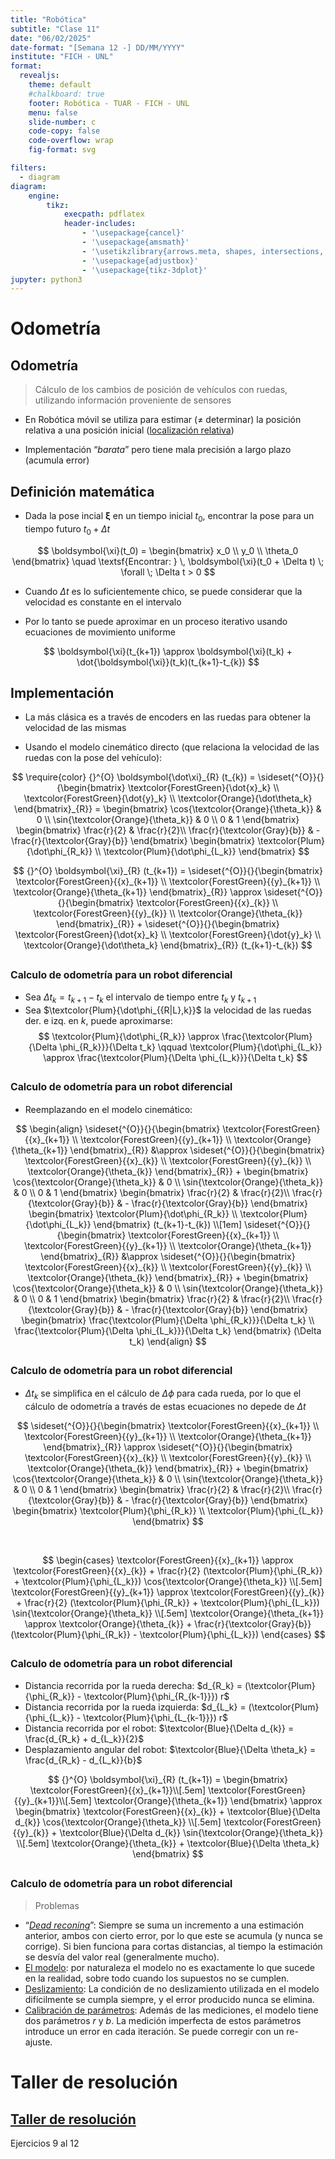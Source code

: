 ```yaml
---
title: "Robótica"
subtitle: "Clase 11"
date: "06/02/2025"
date-format: "[Semana 12 -] DD/MM/YYYY"
institute: "FICH - UNL"
format:
  revealjs:
    theme: default
    #chalkboard: true
    footer: Robótica - TUAR - FICH - UNL
    menu: false
    slide-number: c
    code-copy: false
    code-overflow: wrap
    fig-format: svg

filters:
  - diagram
diagram:
    engine:
        tikz:
            execpath: pdflatex
            header-includes:
                - '\usepackage{cancel}'
                - '\usepackage{amsmath}'
                - '\usetikzlibrary{arrows.meta, shapes, intersections, decorations.markings,bending}'
                - '\usepackage{adjustbox}'
                - '\usepackage{tikz-3dplot}'
jupyter: python3
---
```


# Odometría {visibility="hidden"}

## Odometría

> Cálculo de los cambios de posición de vehículos con ruedas, utilizando información proveniente de sensores

- En Robótica móvil se utiliza para estimar ($\neq$ determinar) la posición relativa a una posición inicial ([localización relativa]{.underline})

- Implementación "*barata*" pero tiene mala precisión a largo plazo (acumula error)

## Definición matemática {.smaller}

- Dada la pose incial $\boldsymbol{\xi}$ en un tiempo inicial $t_0$, encontrar la pose para un tiempo futuro $t_0 + \Delta t$

$$
\boldsymbol{\xi}(t_0) = \begin{bmatrix} x_0 \\ y_0 \\ \theta_0 \end{bmatrix} \quad \textsf{Encontrar: } \, \boldsymbol{\xi}(t_0 + \Delta t) \; \forall \; \Delta t > 0
$$

- Cuando $\Delta t$ es lo suficientemente chico, se puede considerar que la velocidad es constante en el intervalo

- Por lo tanto se puede aproximar en un proceso iterativo usando ecuaciones de movimiento uniforme

$$
\boldsymbol{\xi}(t_{k+1}) \approx \boldsymbol{\xi}(t_k) + \dot{\boldsymbol{\xi}}(t_k)(t_{k+1}-t_{k})
$$

## Implementación {.smaller}

- La más clásica es a través de encoders en las ruedas para obtener la velocidad de las mismas

- Usando el modelo cinemático directo (que relaciona la velocidad de las ruedas con la pose del vehículo):

$$
\require{color}
{}^{O} \boldsymbol{\dot\xi}_{R} (t_{k}) =
\sideset{^{O}}{}{\begin{bmatrix}
    \textcolor{ForestGreen}{\dot{x}_k} \\
    \textcolor{ForestGreen}{\dot{y}_k} \\
    \textcolor{Orange}{\dot\theta_k}
\end{bmatrix}_{R}} = 
\begin{bmatrix}
\cos{\textcolor{Orange}{\theta_k}} & 0 \\ 
\sin{\textcolor{Orange}{\theta_k}} & 0 \\ 
0 & 1
\end{bmatrix}
\begin{bmatrix}
    \frac{r}{2} & \frac{r}{2}\\
    \frac{r}{\textcolor{Gray}{b}} & - \frac{r}{\textcolor{Gray}{b}}
\end{bmatrix} \begin{bmatrix} \textcolor{Plum}{\dot\phi_{R_k}} \\ \textcolor{Plum}{\dot\phi_{L_k}} \end{bmatrix}
$$

$$
{}^{O} \boldsymbol{\xi}_{R} (t_{k+1}) =
\sideset{^{O}}{}{\begin{bmatrix}
    \textcolor{ForestGreen}{{x}_{k+1}} \\
    \textcolor{ForestGreen}{{y}_{k+1}} \\
    \textcolor{Orange}{\theta_{k+1}}
\end{bmatrix}_{R}} \approx
\sideset{^{O}}{}{\begin{bmatrix}
    \textcolor{ForestGreen}{{x}_{k}} \\
    \textcolor{ForestGreen}{{y}_{k}} \\
    \textcolor{Orange}{\theta_{k}}
\end{bmatrix}_{R}} + 
\sideset{^{O}}{}{\begin{bmatrix}
    \textcolor{ForestGreen}{\dot{x}_k} \\
    \textcolor{ForestGreen}{\dot{y}_k} \\
    \textcolor{Orange}{\dot\theta_k}
\end{bmatrix}_{R}}
(t_{k+1}-t_{k})
$$

## [Calculo de odometría para un robot diferencial]{style="font-size: 75%;"} {.smaller}

- Sea $\Delta t_k = t_{k+1} - t_k$ el intervalo de tiempo entre $t_k$ y $t_{k+1}$
- Sea $\textcolor{Plum}{\dot\phi_{{R|L},k}}$ la velocidad de las ruedas der. e izq. en $k$, puede aproximarse:
$$
\textcolor{Plum}{\dot\phi_{R_k}} \approx \frac{\textcolor{Plum}{\Delta \phi_{R_k}}}{\Delta t_k} \qquad \textcolor{Plum}{\dot\phi_{L_k}} \approx \frac{\textcolor{Plum}{\Delta \phi_{L_k}}}{\Delta t_k}
$$

## [Calculo de odometría para un robot diferencial]{style="font-size: 75%;"} {.smaller}

- Reemplazando en el modelo cinemático:

$$
\begin{align}
\sideset{^{O}}{}{\begin{bmatrix}
    \textcolor{ForestGreen}{{x}_{k+1}} \\
    \textcolor{ForestGreen}{{y}_{k+1}} \\
    \textcolor{Orange}{\theta_{k+1}}
\end{bmatrix}_{R}} &\approx
\sideset{^{O}}{}{\begin{bmatrix}
    \textcolor{ForestGreen}{{x}_{k}} \\
    \textcolor{ForestGreen}{{y}_{k}} \\
    \textcolor{Orange}{\theta_{k}}
\end{bmatrix}_{R}} + 
\begin{bmatrix}
\cos{\textcolor{Orange}{\theta_k}} & 0 \\ 
\sin{\textcolor{Orange}{\theta_k}} & 0 \\ 
0 & 1
\end{bmatrix}
\begin{bmatrix}
    \frac{r}{2} & \frac{r}{2}\\
    \frac{r}{\textcolor{Gray}{b}} & - \frac{r}{\textcolor{Gray}{b}}
\end{bmatrix} \begin{bmatrix} \textcolor{Plum}{\dot\phi_{R_k}} \\ \textcolor{Plum}{\dot\phi_{L_k}} \end{bmatrix}
(t_{k+1}-t_{k}) \\[1em]
\sideset{^{O}}{}{\begin{bmatrix}
    \textcolor{ForestGreen}{{x}_{k+1}} \\
    \textcolor{ForestGreen}{{y}_{k+1}} \\
    \textcolor{Orange}{\theta_{k+1}}
\end{bmatrix}_{R}} &\approx
\sideset{^{O}}{}{\begin{bmatrix}
    \textcolor{ForestGreen}{{x}_{k}} \\
    \textcolor{ForestGreen}{{y}_{k}} \\
    \textcolor{Orange}{\theta_{k}}
\end{bmatrix}_{R}} + 
\begin{bmatrix}
\cos{\textcolor{Orange}{\theta_k}} & 0 \\ 
\sin{\textcolor{Orange}{\theta_k}} & 0 \\ 
0 & 1
\end{bmatrix}
\begin{bmatrix}
    \frac{r}{2} & \frac{r}{2}\\
    \frac{r}{\textcolor{Gray}{b}} & - \frac{r}{\textcolor{Gray}{b}}
\end{bmatrix} \begin{bmatrix} \frac{\textcolor{Plum}{\Delta \phi_{R_k}}}{\Delta t_k} \\ \frac{\textcolor{Plum}{\Delta \phi_{L_k}}}{\Delta t_k} \end{bmatrix}
(\Delta t_k)
\end{align}
$$

## [Calculo de odometría para un robot diferencial]{style="font-size: 75%;"} {.smaller}

- $\Delta t_k$ se simplifica en el cálculo de $\Delta \phi$ para cada rueda, por lo que el cálculo de odometría a través de estas ecuaciones no depede de $\Delta t$

$$
\sideset{^{O}}{}{\begin{bmatrix}
    \textcolor{ForestGreen}{{x}_{k+1}} \\
    \textcolor{ForestGreen}{{y}_{k+1}} \\
    \textcolor{Orange}{\theta_{k+1}}
\end{bmatrix}_{R}} \approx
\sideset{^{O}}{}{\begin{bmatrix}
    \textcolor{ForestGreen}{{x}_{k}} \\
    \textcolor{ForestGreen}{{y}_{k}} \\
    \textcolor{Orange}{\theta_{k}}
\end{bmatrix}_{R}} + 
\begin{bmatrix}
\cos{\textcolor{Orange}{\theta_k}} & 0 \\ 
\sin{\textcolor{Orange}{\theta_k}} & 0 \\ 
0 & 1
\end{bmatrix}
\begin{bmatrix}
    \frac{r}{2} & \frac{r}{2}\\
    \frac{r}{\textcolor{Gray}{b}} & - \frac{r}{\textcolor{Gray}{b}}
\end{bmatrix} \begin{bmatrix} \textcolor{Plum}{\phi_{R_k}} \\ \textcolor{Plum}{\phi_{L_k}} \end{bmatrix}
$$

<br>

$$
\begin{cases}
\textcolor{ForestGreen}{{x}_{k+1}} \approx \textcolor{ForestGreen}{{x}_{k}} + \frac{r}{2}                   (\textcolor{Plum}{\phi_{R_k}} + \textcolor{Plum}{\phi_{L_k}}) \cos{\textcolor{Orange}{\theta_k}} \\[.5em]
\textcolor{ForestGreen}{{y}_{k+1}} \approx \textcolor{ForestGreen}{{y}_{k}} + \frac{r}{2}                   (\textcolor{Plum}{\phi_{R_k}} + \textcolor{Plum}{\phi_{L_k}}) \sin{\textcolor{Orange}{\theta_k}} \\[.5em]
\textcolor{Orange}{\theta_{k+1}}   \approx \textcolor{Orange}{\theta_{k}}   + \frac{r}{\textcolor{Gray}{b}} (\textcolor{Plum}{\phi_{R_k}} - \textcolor{Plum}{\phi_{L_k}})
\end{cases}
$$

## [Calculo de odometría para un robot diferencial]{style="font-size: 75%;"} {.smaller}

- Distancia recorrida por la rueda derecha: $d_{R_k} = (\textcolor{Plum}{\phi_{R_k}} - \textcolor{Plum}{\phi_{R_{k-1}}}) r$
- Distancia recorrida por la rueda izquierda: $d_{L_k} = (\textcolor{Plum}{\phi_{L_k}} - \textcolor{Plum}{\phi_{L_{k-1}}}) r$
- Distancia recorrida por el robot: $\textcolor{Blue}{\Delta d_{k}} = \frac{d_{R_k} + d_{L_k}}{2}$
- Desplazamiento angular del robot: $\textcolor{Blue}{\Delta \theta_k} = \frac{d_{R_k} - d_{L_k}}{b}$

$$
{}^{O} \boldsymbol{\xi}_{R} (t_{k+1}) =
\begin{bmatrix}
\textcolor{ForestGreen}{{x}_{k+1}}\\[.5em]
\textcolor{ForestGreen}{{y}_{k+1}}\\[.5em]
\textcolor{Orange}{\theta_{k+1}}  
\end{bmatrix} \approx
\begin{bmatrix}
    \textcolor{ForestGreen}{{x}_{k}} + \textcolor{Blue}{\Delta d_{k}}     \cos{\textcolor{Orange}{\theta_k}} \\[.5em]
    \textcolor{ForestGreen}{{y}_{k}} + \textcolor{Blue}{\Delta d_{k}}     \sin{\textcolor{Orange}{\theta_k}} \\[.5em]
    \textcolor{Orange}{\theta_{k}}   + \textcolor{Blue}{\Delta \theta_k}
\end{bmatrix}
$$

## [Calculo de odometría para un robot diferencial]{style="font-size: 75%;"} {.smaller}

> Problemas

::: {.incremental}
- "[*Dead reconing*]{.underline}": Siempre se suma un incremento a una estimación anterior, ambos con cierto error, por lo que este se acumula (y nunca se corrige). Si bien funciona para cortas distancias, al tiempo la estimación se desvía del valor real (generalmente mucho).
- [El modelo]{.underline}: por naturaleza el modelo no es exactamente lo que sucede en la realidad, sobre todo cuando los supuestos no se cumplen.
- [Deslizamiento]{.underline}: La condición de no deslizamiento utilizada en el modelo difícilmente se cumpla siempre, y el error producido nunca se elimina.
- [Calibración de parámetros]{.underline}: Además de las mediciones, el modelo tiene dos parámetros $r$ y $b$. La medición imperfecta de estos parámetros introduce un error en cada iteración. Se puede corregir con un re-ajuste.
:::

# Taller de resolución {visibility="hidden"}

## [Taller de resolución](tres.qmd) {.center}

Ejercicios 9 al 12
